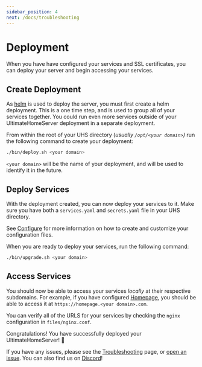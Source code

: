 ```yaml
---
sidebar_position: 4
next: /docs/troubleshooting
---
```


# Deployment

When you have have configured your services and SSL certificates, you can deploy your server and begin accessing your services.

## Create Deployment

As [helm](https://helm.sh/) is used to deploy the server, you must first create a helm deployment.
This is a one time step, and is used to group all of your services together. You could run even more services outside of your UltimateHomeServer deployment in a separate deployment.

From within the root of your UHS directory (_usually `/opt/<your domain>`)_ run the following command to create your deployment:

```bash
./bin/deploy.sh <your domain>
```

`<your domain>` will be the name of your deployment, and will be used to identify it in the future.

## Deploy Services

With the deployment created, you can now deploy your services to it. Make sure you have both a `services.yaml` and `secrets.yaml` file in your UHS directory.

See [Configure](/docs/configure) for more information on how to create and customize your configuration files.

When you are ready to deploy your services, run the following command:

```bash
./bin/upgrade.sh <your domain>
```

## Access Services

You should now be able to access your services _locally_ at their respective subdomains. For example, if you have configured [Homepage](/docs/services/Dashboard/homepage), you should be able to access it at `https://homepage.<your domain>.com`.

You can verify all of the URLS for your services by checking the `nginx` configuration in `files/nginx.conf`.

Congratulations! You have successfully deployed your UltimateHomeServer! 🎉

If you have any issues, please see the [Troubleshooting](/docs/troubleshooting) page, or [open an issue](https://github.com/TechSquidTV/UltimateHomeServer). You can also find us on [Discord](https://discord.com/invite/CTC9DVvYZz)!

